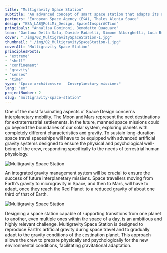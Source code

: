 ```yaml
---
title: "Multigravity Space Station"
subtitle: "An advanced concept of smart space station that adapts its artificial gravity according to the planets it travels through."
partners: "European Space Agency (ESA), Thales Alenia Space"
design: "ESA_LAB@PoliMi_Design, Space4InspirACTion"
principals: "Annalisa Dominoni, Benedetto Quaquaro"
team: "Gaetana Della Sala, Davide Radaelli, Simone Alborghetti, Luca Brazzale, Sarah Remy, Ewoud Westerduin, Edwing Mosquera Cuesta"
cover: "./img/02_MultigravitySpaceStation-1.jpg"
thumbnail: "./img/02_MultigravitySpaceStation-1.jpg"
coverAlt: "Multigravity Space Station"
principlesPosts: 
- "extreme" 
- "shell" 
- "confinement" 
- "gravity"
- "senses"
- "time"
type: "Space architecture — Interplanetary missions"
lang: "en"
projectNumber: 2
slug: "multigravity-space-station"
---
```



One of the most fascinating aspects of Space Design concerns interplanetary mobility. The Moon and Mars represent the next destinations for extraterrestrial settlements. In the future, manned space missions could go beyond the boundaries of our solar system, exploring planets with completely different characteristics and gravity. To sustain long-duration space travel spaceships will have to be equipped with advanced artificial gravity systems designed to ensure the physical and psychological well-being of the crew, responding specifically to the needs of terrestrial human physiology. 

<Image src={Image1} alt="Multigravity Space Station" class="py-6 w-full"/>

An integrated gravity management system will be crucial to ensure the success of future interplanetary missions. Space travellers moving from Earth’s gravity to microgravity in Space, and then to Mars, will have to adapt, once they reach the Red Planet, to a reduced gravity of about one third of that of Earth. 

<Image src={Image2} alt="Multigravity Space Station" class="py-6 w-full"/>

Designing a space station capable of supporting transitions from one planet to another, even multiple ones within the space of a day, is an ambitious and highly relevant challenge. Multigravity Space Station is designed to reproduce Earth’s artificial gravity during space travel and to gradually adapt to the gravity conditions of the destination planet. This approach allows the crew to prepare physically and psychologically for the new environmental conditions, facilitating gravitational adaptation.
